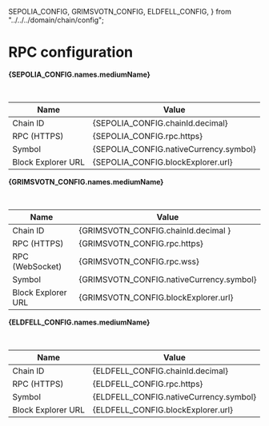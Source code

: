   SEPOLIA_CONFIG,
  GRIMSVOTN_CONFIG,
  ELDFELL_CONFIG,
} from "../../../domain/chain/config";

# RPC configuration

**{SEPOLIA_CONFIG.names.mediumName}**

<br />
<ConnectToMetamaskButton network={SEPOLIA_CONFIG.names.shortName} />

| Name               | Value                                  |
| ------------------ | -------------------------------------- |
| Chain ID           | {SEPOLIA_CONFIG.chainId.decimal}       |
| RPC (HTTPS)        | {SEPOLIA_CONFIG.rpc.https}             |
| Symbol             | {SEPOLIA_CONFIG.nativeCurrency.symbol} |
| Block Explorer URL | {SEPOLIA_CONFIG.blockExplorer.url}     |

**{GRIMSVOTN_CONFIG.names.mediumName}**

<br />
<ConnectToMetamaskButton network={GRIMSVOTN_CONFIG.names.shortName} />

| Name               | Value                                    |
| ------------------ | ---------------------------------------- |
| Chain ID           | {GRIMSVOTN_CONFIG.chainId.decimal }      |
| RPC (HTTPS)        | {GRIMSVOTN_CONFIG.rpc.https}             |
| RPC (WebSocket)    | {GRIMSVOTN_CONFIG.rpc.wss}               |
| Symbol             | {GRIMSVOTN_CONFIG.nativeCurrency.symbol} |
| Block Explorer URL | {GRIMSVOTN_CONFIG.blockExplorer.url}     |

**{ELDFELL_CONFIG.names.mediumName}**

<br />
<ConnectToMetamaskButton network={ELDFELL_CONFIG.names.shortName} />

| Name               | Value                                  |
| ------------------ | -------------------------------------- |
| Chain ID           | {ELDFELL_CONFIG.chainId.decimal}       |
| RPC (HTTPS)        | {ELDFELL_CONFIG.rpc.https}             |
| Symbol             | {ELDFELL_CONFIG.nativeCurrency.symbol} |
| Block Explorer URL | {ELDFELL_CONFIG.blockExplorer.url}     |

